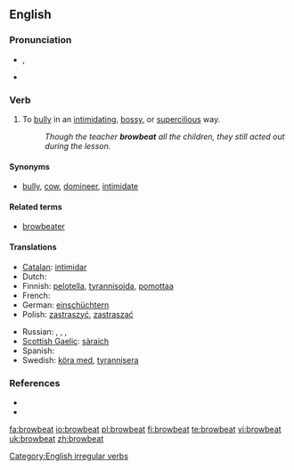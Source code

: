 {{was wotd|2008|January|12}}
==English==

===Pronunciation===
* {{a|RP|US}} {{IPA|/ˈbrɑʊ.biːt/}}, {{SAMPA|/"braU.bi:t/}}
* {{audio|en-us-browbeat.ogg|Audio (US)}}

===Verb===
{{en-verb|browbeats|browbeating|browbeat|browbeaten}}

# {{transitive}} To [[bully]] in an [[intimidating]], [[bossy]], or [[supercilious]] way.
#: ''Though the teacher '''browbeat''' all the children, they still acted out during the lesson.''

====Synonyms====
* {{sense|to bully in an intimidating way}} [[bully]], [[cow]], [[domineer]], [[intimidate]]

====Related terms====
* [[browbeater]]

====Translations====
{{trans-top|to bully in an intimidating way}}
* [[Catalan]]: [[intimidar]]
* Dutch: {{t+|nl|intimideren}}
* Finnish: [[pelotella]], [[tyrannisoida]], [[pomottaa]]
* French: {{t+|fr|intimider}}
* German: [[einschüchtern]]
* Polish: [[zastraszyć]], [[zastraszać]]
{{trans-mid}}
* Russian: {{t+|ru|запугивать|tr=zapúgivat'|sc=Cyrl}}, {{t+|ru|пугать|tr=pugát'|sc=Cyrl}}, {{t+|ru|стращать|tr=strashát'|sc=Cyrl}}, {{t+|ru|наводить страх|tr=navodít' stragh|sc=Cyrl}}
* [[Scottish Gaelic]]: [[sàraich]]
* Spanish: {{t-|es|intimidar}}
* Swedish: [[köra med]], [[tyrannisera]]
{{trans-bottom}}

===References===
* {{R:Century 1911}}
* {{R:Webster 1913}}

[[Category:English irregular verbs]]

[[fa:browbeat]]
[[io:browbeat]]
[[pl:browbeat]]
[[fi:browbeat]]
[[te:browbeat]]
[[vi:browbeat]]
[[uk:browbeat]]
[[zh:browbeat]]